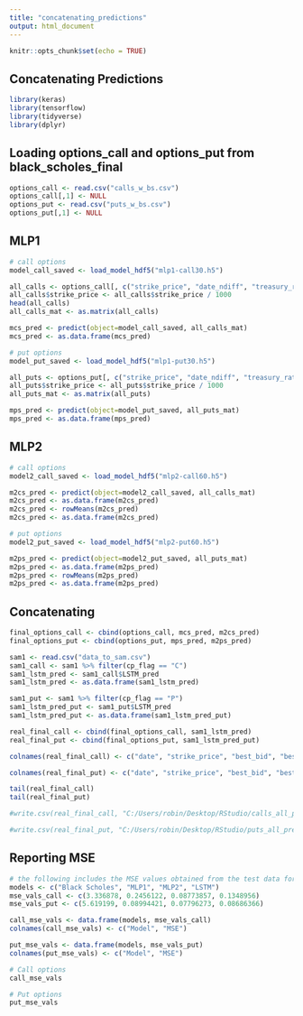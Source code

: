 ---
title: "concatenating_predictions"
output: html_document
---

```{r setup, include=FALSE}
knitr::opts_chunk$set(echo = TRUE)
```

## Concatenating Predictions

```{r, echo=FALSE, message=FALSE, warning=FALSE}
library(keras)
library(tensorflow)
library(tidyverse)
library(dplyr)
```

## Loading options_call and options_put from black_scholes_final

```{r, echo=FALSE, message=FALSE, warning=FALSE}
options_call <- read.csv("calls_w_bs.csv")
options_call[,1] <- NULL
options_put <- read.csv("puts_w_bs.csv")
options_put[,1] <- NULL
```

## MLP1

```{r, echo=FALSE, message=FALSE, warning=FALSE}
# call options
model_call_saved <- load_model_hdf5("mlp1-call30.h5")

all_calls <- options_call[, c("strike_price", "date_ndiff", "treasury_rate", "closing_price", "sigma_20")]
all_calls$strike_price <- all_calls$strike_price / 1000
head(all_calls)
all_calls_mat <- as.matrix(all_calls)

mcs_pred <- predict(object=model_call_saved, all_calls_mat)
mcs_pred <- as.data.frame(mcs_pred)

# put options
model_put_saved <- load_model_hdf5("mlp1-put30.h5")

all_puts <- options_put[, c("strike_price", "date_ndiff", "treasury_rate", "closing_price", "sigma_20")]
all_puts$strike_price <- all_puts$strike_price / 1000
all_puts_mat <- as.matrix(all_puts)

mps_pred <- predict(object=model_put_saved, all_puts_mat)
mps_pred <- as.data.frame(mps_pred)
```

## MLP2

```{r, echo=FALSE, message=FALSE, warning=FALSE}
# call options
model2_call_saved <- load_model_hdf5("mlp2-call60.h5")

m2cs_pred <- predict(object=model2_call_saved, all_calls_mat)
m2cs_pred <- as.data.frame(m2cs_pred)
m2cs_pred <- rowMeans(m2cs_pred)
m2cs_pred <- as.data.frame(m2cs_pred)

# put options
model2_put_saved <- load_model_hdf5("mlp2-put60.h5")

m2ps_pred <- predict(object=model2_put_saved, all_puts_mat)
m2ps_pred <- as.data.frame(m2ps_pred)
m2ps_pred <- rowMeans(m2ps_pred)
m2ps_pred <- as.data.frame(m2ps_pred)
```

## Concatenating

```{r, echo=FALSE, message=FALSE, warning=FALSE}
final_options_call <- cbind(options_call, mcs_pred, m2cs_pred)
final_options_put <- cbind(options_put, mps_pred, m2ps_pred)

sam1 <- read.csv("data_to_sam.csv")
sam1_call <- sam1 %>% filter(cp_flag == "C")
sam1_lstm_pred <- sam1_call$LSTM_pred
sam1_lstm_pred <- as.data.frame(sam1_lstm_pred)

sam1_put <- sam1 %>% filter(cp_flag == "P")
sam1_lstm_pred_put <- sam1_put$LSTM_pred
sam1_lstm_pred_put <- as.data.frame(sam1_lstm_pred_put)

real_final_call <- cbind(final_options_call, sam1_lstm_pred)
real_final_put <- cbind(final_options_put, sam1_lstm_pred_put)

colnames(real_final_call) <- c("date", "strike_price", "best_bid", "best_offer", "volume", "open_interest", "date_ndiff", "treasury_rate", "closing_price", "sigma_20", "black_scholes_pred", "mlp1_pred", "mlp2_pred", "lstm_pred")

colnames(real_final_put) <- c("date", "strike_price", "best_bid", "best_offer", "volume", "open_interest", "date_ndiff", "treasury_rate", "closing_price", "sigma_20", "black_scholes_pred", "mlp1_pred", "mlp2_pred", "lstm_pred")

tail(real_final_call)
tail(real_final_put)

#write.csv(real_final_call, "C:/Users/robin/Desktop/RStudio/calls_all_predictions.csv")

#write.csv(real_final_put, "C:/Users/robin/Desktop/RStudio/puts_all_predictions.csv")
```

## Reporting MSE

```{r, echo=FALSE, message=FALSE, warning=FALSE}
# the following includes the MSE values obtained from the test data for MLP1, MLP2, and LSTM call and put options 
models <- c("Black Scholes", "MLP1", "MLP2", "LSTM")
mse_vals_call <- c(3.336878, 0.2456122, 0.08773857, 0.1348956)
mse_vals_put <- c(5.619199, 0.08994421, 0.07796273, 0.08686366)

call_mse_vals <- data.frame(models, mse_vals_call)
colnames(call_mse_vals) <- c("Model", "MSE")

put_mse_vals <- data.frame(models, mse_vals_put)
colnames(put_mse_vals) <- c("Model", "MSE")

# Call options
call_mse_vals

# Put options
put_mse_vals
```